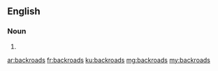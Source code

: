 ==English==

===Noun===
{{head|en}}

# {{plural of|backroad}}

[[ar:backroads]]
[[fr:backroads]]
[[ku:backroads]]
[[mg:backroads]]
[[my:backroads]]